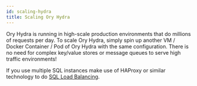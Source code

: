 ```yaml
---
id: scaling-hydra
title: Scaling Ory Hydra
---
```


Ory Hydra is running in high-scale production environments that do millions of requests per day. To scale Ory Hydra, simply spin
up another VM / Docker Container / Pod of Ory Hydra with the same configuration. There is no need for complex key/value stores or
message queues to serve high traffic environments!

If you use multiple SQL instances make use of HAProxy or similar technology to do
[SQL Load Balancing](https://severalnines.com/resources/database-management-tutorials/mysql-load-balancing-haproxy-tutorial).

